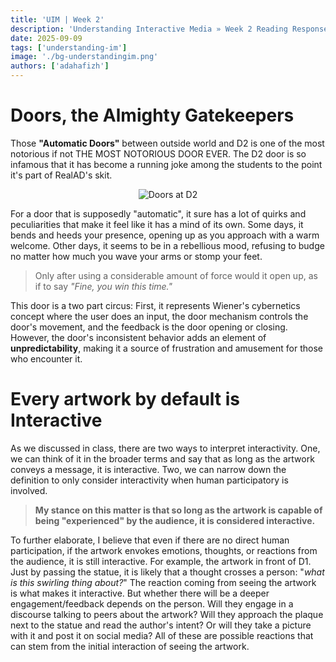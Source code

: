 ```yaml
---
title: 'UIM | Week 2'
description: 'Understanding Interactive Media » Week 2 Reading Responses'
date: 2025-09-09
tags: ['understanding-im']
image: './bg-understandingim.png'
authors: ['adahafizh']
---
```



# Doors, the Almighty Gatekeepers

Those **"Automatic Doors"** between outside world and D2 is one of the most notorious if not THE MOST NOTORIOUS DOOR EVER. The D2 door is so infamous that it has become a running joke among the students to the point it's part of RealAD's skit. 

<div align="center"> 
    <img src="doors.png" alt="Doors at D2"/>
</div>

For a door that is supposedly "automatic", it sure has a lot of quirks and peculiarities that make it feel like it has a mind of its own. Some days, it bends and heeds your presence, opening up as you approach with a warm welcome. Other days, it seems to be in a rebellious mood, refusing to budge no matter how much you wave your arms or stomp your feet. 

> Only after using a considerable amount of force would it open up, as if to say *"Fine, you win this time."*

This door is a two part circus: First, it represents Wiener's cybernetics concept where the user does an input, the door mechanism controls the door's movement, and the feedback is the door opening or closing. However, the door's inconsistent behavior adds an element of **unpredictability**, making it a source of frustration and amusement for those who encounter it.

# Every artwork by default is Interactive

As we discussed in class, there are two ways to interpret interactivity. One, we can think of it in the broader terms and say that as long as the artwork conveys a message, it is interactive. Two, we can narrow down the definition to only consider interactivity when human participatory is involved. 

> **My stance on this matter is that so long as the artwork is capable of being "experienced" by the audience, it is considered interactive.** 

To further elaborate, I believe that even if there are no direct human participation, if the artwork envokes emotions, thoughts, or reactions from the audience, it is still interactive. For example, the artwork in front of D1. Just by passing the statue, it is likely that a thought crosses a person: "*what is this swirling thing about?*"
The reaction coming from seeing the artwork is what makes it interactive. But whether there will be a deeper engagement/feedback depends on the person. Will they engage in a discourse talking to peers about the artwork? Will they approach the plaque next to the statue and read the author's intent? Or will they take a picture with it and post it on social media? All of these are possible reactions that can stem from the initial interaction of seeing the artwork.








